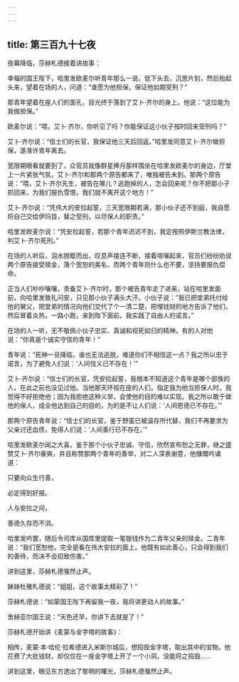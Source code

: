 ```yaml
---
---
---
```

title: 第三百九十七夜
---






夜幕降临，莎赫札德接着讲故事：





幸福的国王陛下，哈里发欧麦尔听青年那么一说，低下头去，沉思片刻，然后抬起头来，望着在场的人，问道：“谁愿为他担保，保证他如期受刑？”

那青年望着在座人们的面孔，目光终于落到了艾卜·齐尔的身上。他说：“这位能为我做担保。”

欧麦尔说：“喂，艾卜·齐尔，你听见了吗？你能保证这小伙子按时回来受刑吗？”

艾卜·齐尔说：“信士们的长官，我保证他三天后回返。”哈里发同意艾卜·齐尔做担保，遂准许青年离去。

宽限期眼看就要到了，众官员就像群星捧月那样围坐在哈里发欧麦尔的身边，厅堂上一片紧张气氛，艾卜·齐尔和那两个原告都来了，唯独被告未到。那两个原告说：“喂，艾卜·齐尔先生，被告在哪儿？逃跑掉的人，怎会回来呢？你不把那小子抓回来，为我们报仇雪恨，我们就不离开这个地方！”

艾卜·齐尔说：“凭伟大的安拉起誓，三天宽限期若满，那小伙子还不到庭，我自愿将自己交给伊玛目，替之受刑，以尽保人的职责。”

哈里发欧麦尔说：“凭安拉起誓，若那个青年迟迟不到，我定按照伊斯兰教法律，判艾卜·齐尔死刑。”

在场的人听后，泪水脱眶而出，叹息声接连不断，接着喧嚷起来，官员们纷纷劝说两个原告接受赎金，落个宽恕的美名，而两个青年则什么也不要，坚持要报仇偿命。

正当人们吵吵嚷嚷，责备艾卜·齐尔时，那个被告青年走了进来，站在哈里发面前，向哈里发致礼问安，只见那小伙子满头大汗。小伙子说：“我已把堂弟托付给他的舅父，把堂弟的情况向他们交代了个一清二楚，把埋钱财的地方告诉了他们，然后冒着炎热，一路小跑，来到陛下面前。我实践了自由人的诺言。”

在场的人一听，无不敬佩小伙子忠实、真诚和视死如归的精神。有的人对他说：“你真是个诚实守信的青年！”

青年说：“死神一旦降临，谁也无法逃脱，难道你们不相信这一点？我之所以忠于诺言，为了避免人们说：‘人间信义已不存在！’”

艾卜·齐尔说：“信士们的长官，凭安拉起誓，我根本不知道这个青年是哪个部族的人，在此之前也没见过他。当他那天环视在座的人们，指定我为他当担保人时，我觉得不好拒绝他；因为我拒绝这种义举，会使他的目的难以实现。我之所以敢于做他的保人，成全他达到自己的目的，为的是不让人们说：‘人间恩德已不存在。’”

那两个原告青年说：“信士们的长官，鉴于野蛮已被温存所代替，我们不再要求为父亲讨还血债，免得人们说：‘人间善行已不存在。’”

哈里发欧麦尔闻之大喜，鉴于那个小伙子忠诚、守信，欣然宣布恕之无罪，继之盛赞艾卜·齐尔豪爽，并且称赞那两个青年的善举，对二人深表谢意，他慷慨吟诵道：


只要向众生行善，

必定得到好报。

人与安拉之间，

善德久存而不消。



哈里发吟罢，随后令司库从国库里提取一笔银钱作为二青年父亲的赎金。二青年说：“我们宽恕他，完全是看在伟大安拉的面上。他既有如此善心，只会得到我们的善待，而决不会招致伤害。”





讲到这里，莎赫札德戛然止声。

妹妹杜雅札德说：“姐姐，这个故事太精彩了！”

莎赫札德说：“如蒙国王陛下再留我一夜，我将讲更动人的故事。”

舍赫亚尔国王说：“天色还早，你讲下去就是了！”





莎赫札德开始讲《麦蒙与金字塔的故事》：

相传，麦蒙·本·哈伦·拉希德进入米斯尔城后，想捣毁金字塔，取出其中的宝物。他花费了大批钱财，却仅仅在一座金字塔上开了一个小洞，没能将之捣毁……





讲到这里，眼见东方透出了黎明的曙光，莎赫札德戛然止声。